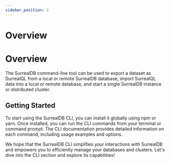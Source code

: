 ```yaml
---
sidebar_position: 1
---
```


# Overview

# Overview

The SurrealDB command-line tool can be used to export a dataset as SurrealQL from a local or remote SurrealDB database, import SurrealQL data into a local or remote database, and start a single SurrealDB instance or distributed cluster.


## Getting Started

To start using the SurrealDB CLI, you can install it globally using npm or yarn. Once installed, you can run the CLI commands from your terminal or command prompt. The CLI documentation provides detailed information on each command, including usage examples and options.

We hope that the SurrealDB CLI simplifies your interactions with SurrealDB and empowers you to efficiently manage your databases and clusters. Let's dive into the CLI section and explore its capabilities!
